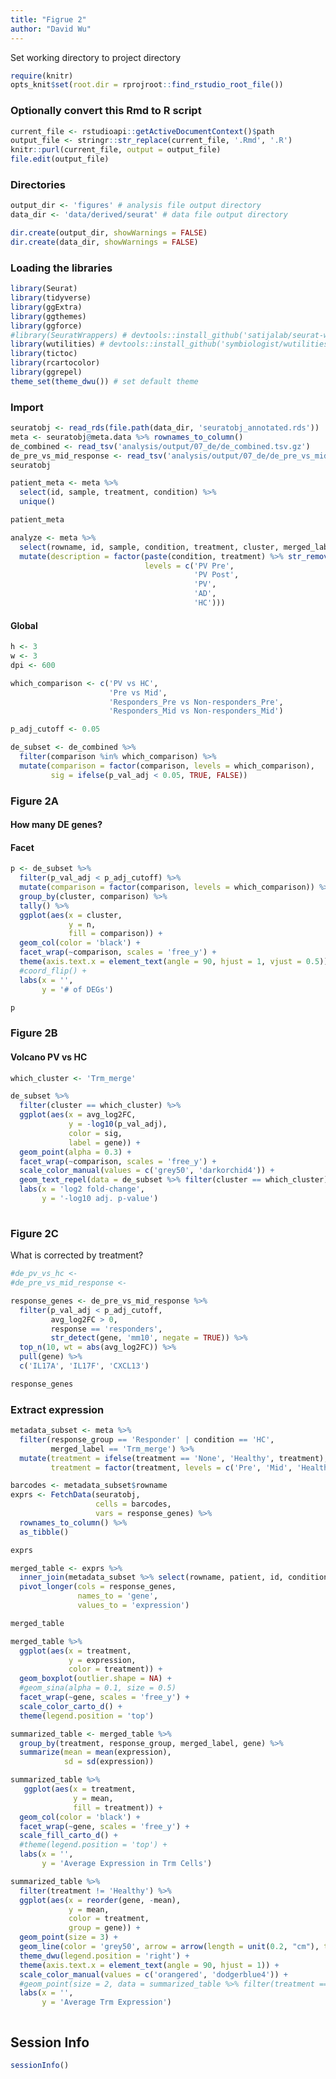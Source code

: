 ```yaml
---
title: "Figrue 2"
author: "David Wu"
---
```


Set working directory to project directory
```r
require(knitr)
opts_knit$set(root.dir = rprojroot::find_rstudio_root_file())
```

### Optionally convert this Rmd to R script 
```r
current_file <- rstudioapi::getActiveDocumentContext()$path
output_file <- stringr::str_replace(current_file, '.Rmd', '.R')
knitr::purl(current_file, output = output_file)
file.edit(output_file)
```

### Directories
```r
output_dir <- 'figures' # analysis file output directory
data_dir <- 'data/derived/seurat' # data file output directory

dir.create(output_dir, showWarnings = FALSE)
dir.create(data_dir, showWarnings = FALSE)
```

### Loading the libraries
```r
library(Seurat) 
library(tidyverse)
library(ggExtra)
library(ggthemes)
library(ggforce)
#library(SeuratWrappers) # devtools::install_github('satijalab/seurat-wrappers')
library(wutilities) # devtools::install_github('symbiologist/wutilities')
library(tictoc)
library(rcartocolor)
library(ggrepel)
theme_set(theme_dwu()) # set default theme

```

### Import
```r
seuratobj <- read_rds(file.path(data_dir, 'seuratobj_annotated.rds'))
meta <- seuratobj@meta.data %>% rownames_to_column() 
de_combined <- read_tsv('analysis/output/07_de/de_combined.tsv.gz')
de_pre_vs_mid_response <- read_tsv('analysis/output/07_de/de_pre_vs_mid_response.tsv.gz')
seuratobj
```


```r
patient_meta <- meta %>% 
  select(id, sample, treatment, condition) %>% 
  unique()

patient_meta
```
```r
analyze <- meta %>% 
  select(rowname, id, sample, condition, treatment, cluster, merged_label) %>% 
  mutate(description = factor(paste(condition, treatment) %>% str_remove(' None'),
                              levels = c('PV Pre',
                                         'PV Post',
                                         'PV',
                                         'AD',
                                         'HC')))

```



#### Global
```r
h <- 3
w <- 3
dpi <- 600

which_comparison <- c('PV vs HC',
                      'Pre vs Mid',
                      'Responders_Pre vs Non-responders_Pre',
                      'Responders_Mid vs Non-responders_Mid')

p_adj_cutoff <- 0.05

de_subset <- de_combined %>% 
  filter(comparison %in% which_comparison) %>% 
  mutate(comparison = factor(comparison, levels = which_comparison),
         sig = ifelse(p_val_adj < 0.05, TRUE, FALSE))
```

### Figure 2A
#### How many DE genes?
#### Facet

```r
p <- de_subset %>% 
  filter(p_val_adj < p_adj_cutoff) %>% 
  mutate(comparison = factor(comparison, levels = which_comparison)) %>% 
  group_by(cluster, comparison) %>% 
  tally() %>% 
  ggplot(aes(x = cluster,
             y = n,
             fill = comparison)) +
  geom_col(color = 'black') +
  facet_wrap(~comparison, scales = 'free_y') +
  theme(axis.text.x = element_text(angle = 90, hjust = 1, vjust = 0.5)) +
  #coord_flip() +
  labs(x = '',
       y = '# of DEGs')

p
```

### Figure 2B
#### Volcano PV vs HC
```r
which_cluster <- 'Trm_merge'

de_subset %>% 
  filter(cluster == which_cluster) %>% 
  ggplot(aes(x = avg_log2FC,
             y = -log10(p_val_adj),
             color = sig,
             label = gene)) +
  geom_point(alpha = 0.3) +
  facet_wrap(~comparison, scales = 'free_y') +
  scale_color_manual(values = c('grey50', 'darkorchid4')) +
  geom_text_repel(data = de_subset %>% filter(cluster == which_cluster) %>% group_by(comparison) %>% top_n(10, abs(avg_log2FC)), box.padding = 0.5) +
  labs(x = 'log2 fold-change',
       y = '-log10 adj. p-value')
  
```
### Figure 2C
What is corrected by treatment?

```r
#de_pv_vs_hc <- 
#de_pre_vs_mid_response <- 
```

```r
response_genes <- de_pre_vs_mid_response %>% 
  filter(p_val_adj < p_adj_cutoff,
         avg_log2FC > 0,
         response == 'responders',
         str_detect(gene, 'mm10', negate = TRUE)) %>% 
  top_n(10, wt = abs(avg_log2FC)) %>% 
  pull(gene) %>% 
  c('IL17A', 'IL17F', 'CXCL13')

response_genes
```
### Extract expression
```r
metadata_subset <- meta %>% 
  filter(response_group == 'Responder' | condition == 'HC',
         merged_label == 'Trm_merge') %>% 
  mutate(treatment = ifelse(treatment == 'None', 'Healthy', treatment),
         treatment = factor(treatment, levels = c('Pre', 'Mid', 'Healthy')))

barcodes <- metadata_subset$rowname
exprs <- FetchData(seuratobj, 
                   cells = barcodes,
                   vars = response_genes) %>% 
  rownames_to_column() %>% 
  as_tibble()

exprs

```

```r
merged_table <- exprs %>% 
  inner_join(metadata_subset %>% select(rowname, patient, id, condition, treatment, response, response_group, merged_label)) %>% 
  pivot_longer(cols = response_genes,
               names_to = 'gene',
               values_to = 'expression')

merged_table
```
```r
merged_table %>% 
  ggplot(aes(x = treatment,
             y = expression,
             color = treatment)) +
  geom_boxplot(outlier.shape = NA) +
  #geom_sina(alpha = 0.1, size = 0.5) 
  facet_wrap(~gene, scales = 'free_y') +
  scale_color_carto_d() +
  theme(legend.position = 'top')
```

```r
summarized_table <- merged_table %>% 
  group_by(treatment, response_group, merged_label, gene) %>% 
  summarize(mean = mean(expression),
            sd = sd(expression))
```



```r
summarized_table %>% 
   ggplot(aes(x = treatment,
              y = mean,
              fill = treatment)) +
  geom_col(color = 'black') +
  facet_wrap(~gene, scales = 'free_y') +
  scale_fill_carto_d() +
  #theme(legend.position = 'top') +
  labs(x = '',
       y = 'Average Expression in Trm Cells')
```

```r
summarized_table %>% 
  filter(treatment != 'Healthy') %>% 
  ggplot(aes(x = reorder(gene, -mean),
             y = mean,
             color = treatment,
             group = gene)) +
  geom_point(size = 3) +
  geom_line(color = 'grey50', arrow = arrow(length = unit(0.2, "cm"), type = 'closed')) +
  theme_dwu(legend.position = 'right') +
  theme(axis.text.x = element_text(angle = 90, hjust = 1)) +
  scale_color_manual(values = c('orangered', 'dodgerblue4')) +
  #geom_point(size = 2, data = summarized_table %>% filter(treatment == 'Healthy'), inherit.aes = FALSE, aes(x = reorder(gene, -mean), y = mean)) +
  labs(x = '',
       y = 'Average Trm Expression')
```

```r

```


## Session Info
```r
sessionInfo()
```




